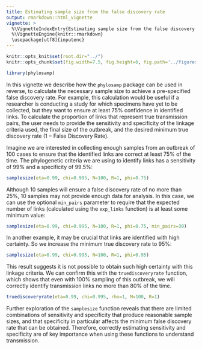 ```yaml
---
title: Estimating sample size from the false discovery rate
output: rmarkdown::html_vignette
vignette: >
  %\VignetteIndexEntry{Estimating sample size from the false discovery rate}
  %\VignetteEngine{knitr::rmarkdown}
  \usepackage[utf8]{inputenc}
---
```


```r
knitr::opts_knit$set(root.dir="../")
knitr::opts_chunk$set(fig.width=7.5, fig.height=6, fig.path='../figures/', warning=FALSE, message=FALSE,cache=FALSE)

library(phylosamp)
```

In this vignette we describe how the `phylosamp` package can be used in reverse, to calculate the necessary sample size to achieve a pre-specified false discovery rate. For example, this calculation would be useful if a researcher is conducting a study for which specimens have yet to be collected, but they want to ensure at least 75% confidence in identified links. To calculate the proportion of links that represent true transmission pairs, the user needs to provide the sensitivity and specificity of the linkage criteria used, the final size of the outbreak, and the desired minimum true discovery rate ($1-\text{False Discovery Rate}$).

Imagine we are interested in collecting enough samples from an outbreak of 100 cases to ensure that the identified links are correct at least 75% of the time. The phylogenetic criteria we are using to identify links has a sensitivity of 99% and a specificity of 99.5%:

```r

samplesize(eta=0.99, chi=0.995, N=100, R=1, phi=0.75)

```

Although 10 samples will ensure a false discovery rate of no more than 25%, 10 samples may not provide enough data for analysis. In this case, we can use the optional `min_pairs` parameter to require that the expected number of links (calculated using the `exp_links` function) is at least some minimum value:

```r

samplesize(eta=0.99, chi=0.995, N=100, R=1, phi=0.75, min_pairs=30)

```

In another example, it may be crucial that links are identified with high certainty. So we increase the minimum true discovery rate to 95%:

```r

samplesize(eta=0.99, chi=0.995, N=100, R=1, phi=0.95)

```

This result suggests it is not possible to obtain such high certainty with this linkage criteria. We can confirm this with the `truediscoveryrate` function, which shows that even with 100% sampling of this outbreak, we will correctly identify transmission links no more than 80% of the time.

```r

truediscoveryrate(eta=0.99, chi=0.995, rho=1, M=100, R=1)

```

Further exploration of the `samplesize` function reveals that there are limited combinations of sensitivity and specificity that produce reasonable sample sizes, and that specificity in particular affects the minimum false discovery rate that can be obtained. Therefore, correctly estimating sensitivity and specificity are of key importance when using these functions to understand transmission.